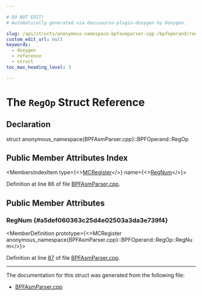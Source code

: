 ```yaml
---

# DO NOT EDIT!
# Automatically generated via docusaurus-plugin-doxygen by Doxygen.

slug: /api/structs/anonymous-namespace-bpfasmparser-cpp-/bpfoperand/regop
custom_edit_url: null
keywords:
  - doxygen
  - reference
  - struct
toc_max_heading_level: 3

---
```





# The `RegOp` Struct Reference

<DoxygenPage pluginConfig={pluginConfig}>



## Declaration

<CodeBlock>struct anonymous_namespace{BPFAsmParser.cpp}::BPFOperand::RegOp</CodeBlock>

## Public Member Attributes Index

<MembersIndex>

<MembersIndexItem
  type={<><a href="/docs/api/classes/llvm/mcregister">MCRegister</a></>}
  name={<><a href="#a5def060363c25d4e02503a3da3e739f4">RegNum</a></>}>
</MembersIndexItem>

</MembersIndex>


Definition at line 86 of file <a href="/docs/api/files/lib/lib/target/lib/target/bpf/lib/target/bpf/asmparser/bpfasmparser-cpp">BPFAsmParser.cpp</a>.

<SectionDefinition>

## Public Member Attributes

### RegNum {#a5def060363c25d4e02503a3da3e739f4}

<MemberDefinition
  prototype={<>MCRegister anonymous&#95;namespace&#123;BPFAsmParser.cpp&#125;::BPFOperand::RegOp::RegNum</>}>

Definition at line <a href="/docs/api/files/lib/lib/target/lib/target/bpf/lib/target/bpf/asmparser/bpfasmparser-cpp/#l00087">87</a> of file <a href="/docs/api/files/lib/lib/target/lib/target/bpf/lib/target/bpf/asmparser/bpfasmparser-cpp">BPFAsmParser.cpp</a>.
</MemberDefinition>

</SectionDefinition>

<hr/>

The documentation for this struct was generated from the following file:

<ul>
<li><a href="/docs/api/files/lib/lib/target/lib/target/bpf/lib/target/bpf/asmparser/bpfasmparser-cpp">BPFAsmParser.cpp</a></li>
</ul>

</DoxygenPage>
